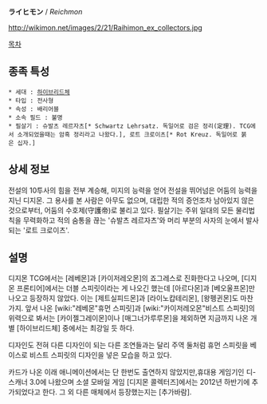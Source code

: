 '''ライヒモン ''' / ''Reichmon''

http://wikimon.net/images/2/21/Raihimon_ex_collectors.jpg

[[목차]]

== 종족 특성 ==
 * 세대 : [[하이브리드체]]
 * 타입 : 전사형
 * 속성 : 배리어블
 * 소속 필드 : 불명
 * 필살기 : 슈발츠 레르자츠[* Schwartz Lehrsatz. 독일어로 검은 정리(定理). TCG에서 소개되었을때는 암흑 정리라고 나왔다.], 로트 크로이츠[* Rot Kreuz. 독일어로 붉은 십자.]

== 상세 정보 ==
전설의 10투사의 힘을 전부 계승해, 미지의 능력을 얻어 전설을 뛰어넘은 어둠의 능력을 지닌 디지몬. 그 용사를 본 사람은 아무도 없으며, 대립한 적의 증언조차 남아있지 않은 것으로부터, 어둠의 수호제(守護帝)로 불리고 있다. 필살기는 주위 일대의 모든 물리법칙을 무력화하고 적의 숨통을 끊는 '슈발츠 레르자츠'와 머리 부분의 사자의 눈에서 발사되는 '로트 크로이츠'.
== 설명 ==
디지몬 TCG에서는 [레베몬]과 [카이저레오몬]의 죠그레스로 진화한다고 나오며, [디지몬 프론티어]에서는 더블 스피릿이라는 게 나오긴 했는데 [아르다몬]과 [베오울프몬]만 나오고 등장하지 않았다. 이는 [제트실피드몬]과 [라이노캅테리몬], [왕펭귄몬]도 마찬가지. 앞서 나온 [wiki:"레베몬"휴먼 스피릿]과 [wiki:"카이저레오몬"비스트 스피릿]의 위력으로 봐서는 [카이젤그레이몬]이나 [매그너가루루몬]을 제외하면 지금까지 나온 개별 [하이브리드체] 중에서는 최강일 듯 하다.

디자인도 전혀 다른 디자인이 되는 다른 조연들과는 달리 주역 둘처럼 휴먼 스피릿을 베이스로 비스트 스피릿의 디자인을 넣은 모습을 하고 있다.

카드가 나온 이래 애니메이션에서는 단 한번도 출연하지 않았지만,휴대용 게임기인 디-스캐너 3.0에 나왔으며 소셜 모바일 게임 [디지몬 콜렉터즈]에서는 2012년 하반기에 추가되었다고 한다. 그 외 다른 매체에서 등장했는지는 [추가바람]. 
